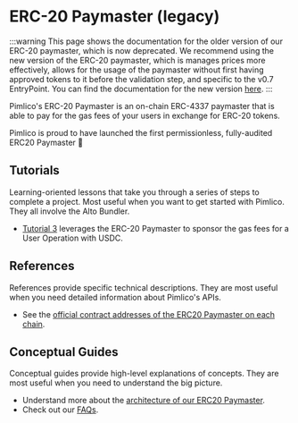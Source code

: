 # ERC-20 Paymaster (legacy)

:::warning
This page shows the documentation for the older version of our ERC-20 paymaster, which is now deprecated. We recommend using the new version of the ERC-20 paymaster, which is manages prices more effectively, allows for the usage of the paymaster without first having approved tokens to it before the validation step, and specific to the v0.7 EntryPoint. You can find the documentation for the new version [here](/infra/paymaster/erc20-paymaster).
:::

Pimlico's ERC-20 Paymaster is an on-chain ERC-4337 paymaster that is able to pay for the gas fees of your users in exchange for ERC-20 tokens.

Pimlico is proud to have launched the first permissionless, fully-audited ERC20 Paymaster 🎉

## Tutorials

Learning-oriented lessons that take you through a series of steps to complete a project. Most useful when you want to get started with Pimlico. They all involve the Alto Bundler.

- [Tutorial 3](/permissionless/tutorial/tutorial-2) leverages the ERC-20 Paymaster to sponsor the gas fees for a User Operation with USDC.

## References

References provide specific technical descriptions. They are most useful when you need detailed information about Pimlico's APIs.

- See the [official contract addresses of the ERC20 Paymaster on each chain](/infra/paymaster/erc20-paymaster/contract-addresses).

## Conceptual Guides

Conceptual guides provide high-level explanations of concepts. They are most useful when you need to understand the big picture.

- Understand more about the [architecture of our ERC20 Paymaster](/infra/paymaster/erc20-paymaster/architecture).
- Check out our [FAQs](/infra/paymaster/erc20-paymaster/faqs).
